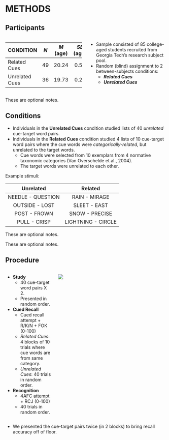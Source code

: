 # METHODS

## Participants

:::: {.columns}

::: {.column width="50%"}
|  CONDITION        | _N_ | _M_ (age)    | _SE_ (age) |
|:------------------|:---:|:------------:|:----------:|
| Related Cues      | 49  | 20.24        | 0.57       |
| Unrelated Cues    | 36  | 19.73        | 0.25       |
:::

::: {.column width="50%"}
- Sample consisted of 85 college-aged students recruited from Georgia Tech's research subject pool.
- Random (blind) assignment to 2 between-subjects conditions:
  + **_Related Cues_**
  + **_Unrelated Cues_**
:::
:::: 

::: {.notes}
These are optional notes.
:::

## Conditions

- Individuals in the **Unrelated Cues** condition studied lists of 40 _unrelated_ cue-target word pairs.
- Individuals in the **Related Cues** condition studied 4 lists of 10 cue-target word pairs where the cue words were _categorically-related_, but unrelated to the target words. 
  + Cue words were selected from 10 exemplars from 4 normative taxonomic categories (Van Overschelde et al., 2004).
  + The target words were unrelated to each other.

Example stimuli:

| **Unrelated** | **Related** |
|:---------:|:-------:|
| NEEDLE - QUESTION | RAIN	- MIRAGE |
| OUTSIDE -	LOST | SLEET -	EAST |
| POST - FROWN | SNOW -	PRECISE |
| PULL - CRISP | LIGHTNING -	CIRCLE |

::: {.notes}
These are optional notes.
:::

::: {.notes}
These are optional notes.
:::

## Procedure

:::: {.columns}

::: {.column width="30%"}

* **Study**
  + 40 cue-target word pairs X 2.
  + Presented in random order.
* **Cued Recall**
  + Cued recall attempt + R/K/N + FOK (0-100)
  + _Related Cues_: 4 blocks of 10 trials where cue words are from same category.
  + _Unrelated Cues_: 40 trials in random order.
* **Recognition**
  + 4AFC attempt + RCJ (0-100)
  + 40 trials in random order.

:::

::: {.column width="70%"}
![](./img/procedure.png){fig-align="center"}
:::
:::: 

::: {.notes}
- We presented the cue-target pairs twice (in 2 blocks) to bring recall accuracy off of floor.
:::

